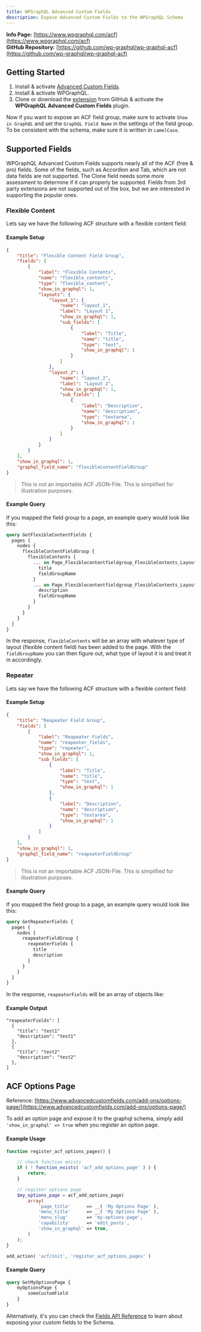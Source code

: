 ```yaml
---
title: WPGraphQL Advanced Custom Fields
description: Expose Advanced Custom Fields to the WPGraphQL Schema
---
```


**Info Page:** [https://www.wpgraphql.com/acf](https://www.wpgraphql.com/acf)<br/>
**GitHub Repository:** [https://github.com/wp-graphql/wp-graphql-acf](https://github.com/wp-graphql/wp-graphql-acf)


## Getting Started

1. Install & activate [Advanced Custom Fields](https://www.advancedcustomfields.com/).
2. Install & activate WPGraphQL.
3. Clone or download the [extension](https://github.com/wp-graphql/wp-graphql-acf) from GitHub & activate the **WPGraphQL Advanced Custom Fields** plugin.

Now if you want to expose an ACF field group, make sure to activate `Show in GraphQL` and set the `GraphQL Field Name` in the settings of the field group. To be consistent with the schema, make sure it is written in `camelCase`.

## Supported Fields

WPGraphQL Advanced Custom Fields supports nearly all of the ACF (free & pro) fields. Some of the fields, such as Accordion and Tab, which are not data fields are not supported. The Clone field needs some more assessment to determine if it can properly be supported. Fields from 3rd party extensions are not supported out of the box, but we are interested in supporting the popular ones.


### Flexible Content

Lets say we have the following ACF structure with a flexible content field:

#### Example Setup

```json
{
    "title": "Flexible Content Field Group",
    "fields": [
        {
            "label": "Flexible Contents",
            "name": "flexible_contents",
            "type": "flexible_content",
            "show_in_graphql": 1,
            "layouts": {
                "layout_1": {
                    "name": "layout_1",
                    "label": "Layout 1",
                    "show_in_graphql": 1,
                    "sub_fields": [
                        {
                            "label": "Title",
                            "name": "title",
                            "type": "text",
                            "show_in_graphql": 1
                        }
                    ]
                },
                "layout_2": {
                    "name": "layout_2",
                    "label": "Layout 2",
                    "show_in_graphql": 1,
                    "sub_fields": [
                        {
                            "label": "Description",
                            "name": "description",
                            "type": "textarea",
                            "show_in_graphql": 1
                        }
                    ]
                }
            }
        }
    ],
    "show_in_graphql": 1,
    "graphql_field_name": "flexibleContentFieldGroup"
}
```
> This is not an importable ACF JSON-File. This is simplified for illustration purposes.

#### Example Query

If you mapped the field group to a page, an example query would look like this:

```graphql
query GetFlexibleContentFields {
  pages {
    nodes {
      flexibleContentFieldGroup {
        flexibleContents {
          ... on Page_Flexiblecontentfieldgroup_FlexibleContents_Layout1 {
            title
            fieldGroupName
          }
          ... on Page_Flexiblecontentfieldgroup_FlexibleContents_Layout2 {
            description
            fieldGroupName
          }
        }
      }
    }
  }
}
```

In the response, `flexibleContents` will be an array with whatever type of layout (flexible content field) has been added to the page. With the `fieldGroupName` you can then figure out, what type of layout it is and treat it in accordingly.


### Repeater

Lets say we have the following ACF structure with a flexible content field:

#### Example Setup

```json
{
    "title": "Reapeater Field Group",
    "fields": [
        {
            "label": "Reapeater Fields",
            "name": "reapeater_fields",
            "type": "repeater",
            "show_in_graphql": 1,
            "sub_fields": [
                {
                    "label": "Title",
                    "name": "title",
                    "type": "text",
                    "show_in_graphql": 1
                },
                {
                    "label": "Description",
                    "name": "description",
                    "type": "textarea",
                    "show_in_graphql": 1
                }
            ]
        }
    ],
    "show_in_graphql": 1,
    "graphql_field_name": "reapeaterFieldGroup"
}
```
> This is not an importable ACF JSON-File. This is simplified for illustration purposes.

#### Example Query

If you mapped the field group to a page, an example query would look like this:

```graphql
query GetRepeaterFields {
  pages {
    nodes {
      reapeaterFieldGroup {
        reapeaterFields {
          title
          description
        }
      }
    }
  }
}
```

In the response, `reapeaterFields` will be an array of objects like: 

#### Example Output

```
"reapeaterFields": [
  {
    "title": "test1"
    "description": "test1"
  },
  {
    "title": "test2"
    "description": "test2"
  },
]
```

## ACF Options Page

Reference: [https://www.advancedcustomfields.com/add-ons/options-page/](https://www.advancedcustomfields.com/add-ons/options-page/)

To add an option page and expose it to the graphql schema, simply add `'show_in_graphql' => true` when you register an option page.


#### Example Usage
```php
function register_acf_options_pages() {

    // check function exists
    if ( ! function_exists( 'acf_add_options_page' ) ) {
        return;
    }

    // register options page
    $my_options_page = acf_add_options_page(
        array(
            'page_title'      => __( 'My Options Page' ),
            'menu_title'      => __( 'My Options Page' ),
            'menu_slug'       => 'my-options-page',
            'capability'      => 'edit_posts',
            'show_in_graphql' => true,
        )
    );
}

add_action( 'acf/init', 'register_acf_options_pages' )
```

#### Example Query

```graphql
query GetMyOptionsPage {
    myOptionsPage {
        someCustomField
    }
}
```

Alternatively, it's you can check the [Fields API Reference](/extending/fields/)
to learn about exposing your custom fields to the Schema.
